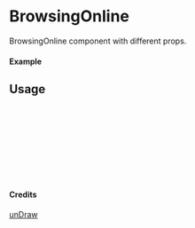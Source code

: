 
<Meta of={BrowsingOnline} title="unDraw/BrowsingOnline" />

# BrowsingOnline

BrowsingOnline component with different props.

#### Example

<Canvas of={BrowsingOnline.Primary} />

## Usage

```ts
import { BrowsingOnline } from "yadl-ui";

const Example = () => {
  return (
      <BrowsingOnline />
  );
};

export default Example;
```

#### Credits
[unDraw](https://undraw.co/illustrations)
